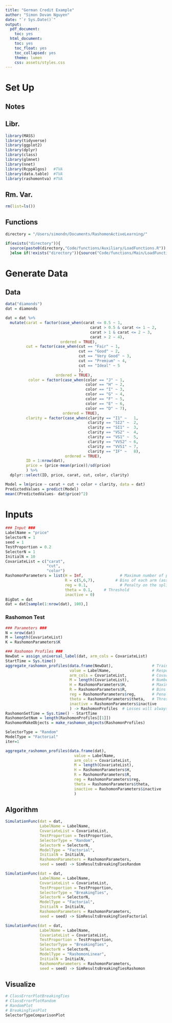 ```yaml
---
title: "German Credit Example"
author: "Simon Dovan Nguyen"
date: "`r Sys.Date()`"
output:
  pdf_document:
    toc: yes
  html_document:
    toc: yes
    toc_float: yes
    toc_collapsed: yes
    theme: lumen
    css: assets/styles.css
---
```


# Set Up

## Notes

## Libr.

```r
library(MASS) 
library(tidyverse)
library(ggplot2) 
library(dplyr)
library(class)
library(glmnet)
library(nnet)
library(RcppAlgos)   #TVA
library(data.table)  #TVA
library(rashomontva) #TVA
```

## Rm. Var.

```r
rm(list=ls())
```

## Functions

```r
directory = "/Users/simondn/Documents/RashomonActiveLearning/"

if(exists("directory")){
  source(paste0(directory,"Code/functions/Auxiliary/LoadFunctions.R"))
  }else if(!exists("directory")){source("Code/functions/Main/LoadFunctions.R")}

```

# Generate Data

## Data
```r
data("diamonds")
dat = diamonds

dat = dat %>%
  mutate(carat = factor(case_when(carat <= 0.5 ~ 1,
                                     carat > 0.5 & carat <= 1 ~ 2,
                                     carat > 1 & carat <= 2 ~ 3,
                                     carat > 2 ~ 4),
                        ordered = TRUE),
         cut = factor(case_when(cut == "Fair" ~ 1,
                                cut == "Good" ~ 2,
                                cut == "Very Good" ~ 3,
                                cut == "Premium" ~ 4,
                                cut == "Ideal" ~ 5
                                ),
                      ordered = TRUE),
          color = factor(case_when(color == "J" ~ 1,
                                   color == "H" ~ 2,
                                   color == "I" ~ 3,
                                   color == "G" ~ 4,
                                   color == "F" ~ 5,
                                   color == "E" ~ 6,
                                   color == "D" ~ 7),
                         ordered = TRUE),
         clarity = factor(case_when(clarity == "I1" ~   1,
                                    clarity == "SI2" ~  2,
                                    clarity == "SI1" ~  3,
                                    clarity == "VS2" ~  4,
                                    clarity == "VS1" ~  5,
                                    clarity == "VVS2" ~ 6,
                                    clarity == "VVS1" ~ 7,
                                    clarity == "IF" ~   8),
                          ordered = TRUE),
         ID = 1:nrow(dat),
         price = (price-mean(price))/sd(price)
         ) %>%
  dplyr::select(ID, price, carat, cut, color, clarity)
```

```r
Model = lm(price ~ carat + cut + color + clarity, data = dat)
PredictedValues = predict(Model)
mean((PredictedValues- dat$price)^2)
```



# Inputs
```r
### Input ###
LabelName = "price"
SelectorN = 1
seed = 1
TestProportion = 0.2
SelectorN = 1
InitialN = 10
CovariateList = c("carat",
                  "cut",
                  "color")
RashomonParameters = list(H = Inf,                # Maximum number of pools/splits
                          R = c(5,6,7),         # Bins of each arm (assume 0 exists)
                          reg = 0.1,              # Penalty on the splits
                          theta = 0.1,     # Threshold
                          inactive = 0)
BigDat = dat
dat = dat[sample(1:nrow(dat), 100),]
```




### Rashomon Test
```r
### Parameters ###
N = nrow(dat)
M = length(CovariateList)
K = RashomonParameters$K

### Rashomon Profiles ###
NewDat = assign_universal_label(dat, arm_cols = CovariateList)
StartTime = Sys.time()
aggregate_rashomon_profiles(data.frame(NewDat),                 # TrainingSetTrainingData
                            value = LabelName,                  # Response names
                            arm_cols = CovariateList,           # Covariate names
                            M = length(CovariateList),          # Number of covariates
                            H = RashomonParameters$H,           # Maximum number of pools/splits
                            R = RashomonParameters$R,           # Bins of each arm (assume 0 exists)
                            reg = RashomonParameters$reg,       # Penalty on the splits
                            theta = RashomonParameters$theta,   # Threshold
                            inactive = RashomonParameters$inactive
                            ) -> RashomonProfiles  # Losses will always be the last one - (active arms)
RashomonSetTime = Sys.time() - StartTime
RashomonSetNum = length(RashomonProfiles[[1]])
RashomonMakeObjects = make_rashomon_objects(RashomonProfiles)
```



```r
SelectorType = "Random"
ModelType = "Factorial"
iter=1
```

```r
aggregate_rashomon_profiles(data.frame(dat),                                  # TrainingSetTrainingData
                              value = LabelName,                       # Response names
                              arm_cols = CovariateList,                # Covariate names
                              M = length(CovariateList),               # Number of covariates
                              H = RashomonParameters$H,                # Maximum number of pools/splits
                              R = RashomonParameters$R,                # Bins of each arm (assume 0 exists)
                              reg = RashomonParameters$reg,            # Penalty on the splits
                              theta = RashomonParameters$theta,        # Threshold; determine relative to best model
                              inactive = RashomonParameters$inactive
                              )
```


## Algorithm
```r
SimulationFunc(dat = dat,
               LabelName = LabelName,
               CovariateList = CovariateList,
               TestProportion = TestProportion,
               SelectorType = "Random",
               SelectorN = SelectorN,
               ModelType = "Factorial",
               InitialN = InitialN,
               RashomonParameters = RashomonParameters,
               seed = seed) -> SimResultsBreakingTiesRandom
```

```r
SimulationFunc(dat = dat,
               LabelName = LabelName,
               CovariateList = CovariateList,
               TestProportion = TestProportion,
               SelectorType = "BreakingTies",
               SelectorN = SelectorN,
               ModelType = "Factorial",
               InitialN = InitialN,
               RashomonParameters = RashomonParameters,
               seed = seed) -> SimResultsBreakingTiesFactorial
```

```r
SimulationFunc(dat = dat,
               LabelName = LabelName,
               CovariateList = CovariateList,
               TestProportion = TestProportion,
               SelectorType = "BreakingTies",
               SelectorN = SelectorN,
               ModelType = "RashomonLinear",
               InitialN = InitialN,
               RashomonParameters = RashomonParameters,
               seed = seed) -> SimResultsBreakingTiesRashomon

```

## Visualize



```r
# ClassErrorPlotBreakingTies
# ClassErrorPlotRandom
# RandomPlot
# BreakingTiesPlot
SelectorTypeComparisonPlot
```

